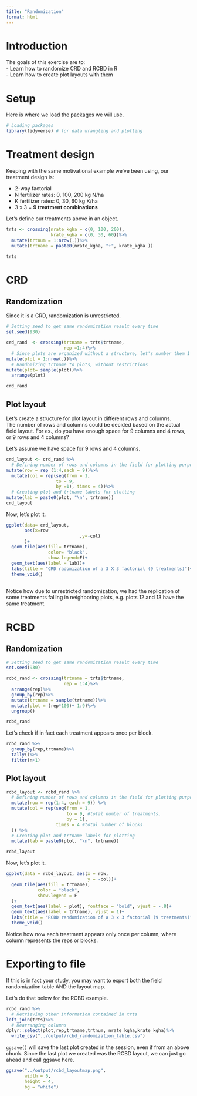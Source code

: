 ```yaml
---
title: "Randomization"
format: html
---
```


# Introduction  
The goals of this exercise are to:  
- Learn how to randomize CRD and RCBD in R  
- Learn how to create plot layouts with them  

# Setup  
Here is where we load the packages we will use.  
```r
# Loading packages
library(tidyverse) # for data wrangling and plotting
```

# Treatment design  
Keeping with the same motivational example we've been using, our treatment design is:  

-   2-way factorial\
-   N fertilizer rates: 0, 100, 200 kg N/ha\
-   K fertilizer rates: 0, 30, 60 kg K/ha\
-   3 x 3 = **9 treatment combinations**

Let's define our treatments above in an object.  
```r
trts <- crossing(nrate_kgha = c(0, 100, 200),
                 krate_kgha = c(0, 30, 60))%>%
  mutate(trtnum = 1:nrow(.))%>%
  mutate(trtname = paste0(nrate_kgha, "+", krate_kgha ))

trts
```


# CRD  
## Randomization  
Since it is a CRD, randomization is unrestricted.  

```r
# Setting seed to get same randomization result every time
set.seed(930)

crd_rand  <- crossing(trtname = trts$trtname,
                      rep =1:4)%>%
  # Since plots are organized without a structure, let's number them 1 through 36
mutate(plot = 1:nrow(.))%>%
  # Randomizing trtname to plots, without restrictions 
mutate(plot= sample(plot))%>%
  arrange(plot)

crd_rand
```

## Plot layout  
Let's create a structure for plot layout in different rows and columns.  
The number of rows and columns could be decided based on the actual field layout. For ex., do you have enough space for 9 columns and 4 rows, or 9 rows and 4 columns?  

Let's assume we have space for 9 rows and 4 columns.  

```r
crd_layout <- crd_rand %>%
  # Defining number of rows and columns in the field for plotting purposes
mutate(row = rep (1:4,each = 9))%>%
  mutate(col = rep(seq(from = 1, 
                   to = 9,
                   by =1), times = 4))%>%
  # Creating plot and trtname labels for plotting
mutate(lab = paste0(plot, "\n", trtname))
crd_layout
```

Now, let's plot it.
```r
ggplot(data= crd_layout,
       aes(x=row
                            ,y=-col)
       )+
  geom_tile(aes(fill= trtname),
                color= "black",
                show.legend=F)+
  geom_text(aes(label = lab))+
  labs(title = "CRD radomization of a 3 X 3 factorial (9 treatments)")+
  theme_void()
  

```

Notice how due to unrestricted randomization, we had the replication of some treatments falling in neighboring plots, e.g. plots 12 and 13 have the same treatment.  


# RCBD  
## Randomization  
```r
# Setting seed to get same randomization result every time
set.seed(930)

rcbd_rand <- crossing(trtname = trts$trtname,
                      rep = 1:4)%>%
  arrange(rep)%>%
  group_by(rep)%>%
  mutate(trtname = sample(trtname))%>%
  mutate(plot = (rep*100)+ 1:9)%>%
  ungroup()

rcbd_rand
```

Let's check if in fact each treatment appears once per block.  
```r
rcbd_rand %>%
  group_by(rep,trtname)%>%
  tally()%>%
  filter(n>1)
```

## Plot layout  
```r
rcbd_layout <- rcbd_rand %>%
  # Defining number of rows and columns in the field for plotting purposes
  mutate(row = rep(1:4, each = 9)) %>%
  mutate(col = rep(seq(from = 1, 
                       to = 9, #total number of treatments, 
                       by = 1), 
                   times = 4 #total number of blocks
  )) %>%
  # Creating plot and trtname labels for plotting
  mutate(lab = paste0(plot, "\n", trtname))

rcbd_layout
```

Now, let's plot it.
```r
ggplot(data = rcbd_layout, aes(x = row, 
                               y = -col))+
  geom_tile(aes(fill = trtname),
            color = "black",
            show.legend = F
  )+
  geom_text(aes(label = plot), fontface = "bold", vjust = -.8)+
  geom_text(aes(label = trtname), vjust = 1)+
  labs(title = "RCBD randomization of a 3 x 3 factorial (9 treatments)") +
  theme_void()

```

Notice how now each treatment appears only once per column, where column represents the reps or blocks.  

# Exporting to file  
If this is in fact your study, you may want to export both the field randomization table AND the layout map.  

Let's do that below for the RCBD example.  

```r
rcbd_rand %>%
  # Retrieving other information contained in trts
left_join(trts)%>%
  # Rearranging columns  
dplyr::select(plot,rep,trtname,trtnum, nrate_kgha,krate_kgha)%>%
  write_csv("../output/rcbd_randomization_table.csv")

```

`ggsave()` will save the last plot created in the session, even if from an above chunk. Since the last plot we created was the RCBD layout, we can just go ahead and call ggsave here.  

```r
ggsave("../output/rcbd_layoutmap.png",
       width = 6,
       height = 4,
       bg = "white")
```


